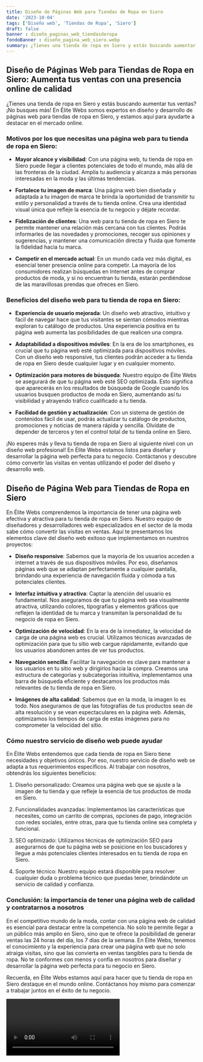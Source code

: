 ```yaml
---
title: Diseño de Páginas Web para Tiendas de Ropa en Siero
date: '2023-10-04'
tags: ['Diseño web', 'Tiendas de Ropa', 'Siero']
draft: false
banner : diseño_paginas_web_tiendasderopa
fondoBanner : diseño_pagina_web_siero.webp
summary: ¿Tienes una tienda de ropa en Siero y estás buscando aumentar tus ventas? ¡No busques más! En Élite Webs somos expertos en diseño y desarrollo de páginas web para tiendas de ropa en Siero, y estamos aquí para ayudarte a destacar en el mercado online.
---
```


## Diseño de Páginas Web para Tiendas de Ropa en Siero: Aumenta tus ventas con una presencia online de calidad

¿Tienes una tienda de ropa en Siero y estás buscando aumentar tus ventas? ¡No busques más! En Élite Webs somos expertos en diseño y desarrollo de páginas web para tiendas de ropa en Siero, y estamos aquí para ayudarte a destacar en el mercado online.

### Motivos por los que necesitas una página web para tu tienda de ropa en Siero:

- **Mayor alcance y visibilidad**: Con una página web, tu tienda de ropa en Siero puede llegar a clientes potenciales de todo el mundo, más allá de las fronteras de la ciudad. Amplía tu audiencia y alcanza a más personas interesadas en la moda y las últimas tendencias.

- **Fortalece tu imagen de marca**: Una página web bien diseñada y adaptada a tu imagen de marca te brinda la oportunidad de transmitir tu estilo y personalidad a través de tu tienda online. Crea una identidad visual única que refleje la esencia de tu negocio y déjate recordar.

- **Fidelización de clientes**: Una web para tu tienda de ropa en Siero te permite mantener una relación más cercana con tus clientes. Podrás informarles de las novedades y promociones, recoger sus opiniones y sugerencias, y mantener una comunicación directa y fluida que fomente la fidelidad hacia tu marca.

- **Competir en el mercado actual**: En un mundo cada vez más digital, es esencial tener presencia online para competir. La mayoría de los consumidores realizan búsquedas en Internet antes de comprar productos de moda, y si no encuentran tu tienda, estarán perdiéndose de las maravillosas prendas que ofreces en Siero.

### Beneficios del diseño web para tu tienda de ropa en Siero:

- **Experiencia de usuario mejorada**: Un diseño web atractivo, intuitivo y fácil de navegar hace que tus visitantes se sientan cómodos mientras exploran tu catálogo de productos. Una experiencia positiva en tu página web aumenta las posibilidades de que realicen una compra.

- **Adaptabilidad a dispositivos móviles**: En la era de los smartphones, es crucial que tu página web esté optimizada para dispositivos móviles. Con un diseño web responsive, tus clientes podrán acceder a tu tienda de ropa en Siero desde cualquier lugar y en cualquier momento.

- **Optimización para motores de búsqueda**: Nuestro equipo de Élite Webs se asegurará de que tu página web esté SEO optimizada. Esto significa que aparecerás en los resultados de búsqueda de Google cuando los usuarios busquen productos de moda en Siero, aumentando así tu visibilidad y atrayendo tráfico cualificado a tu tienda.

- **Facilidad de gestión y actualización**: Con un sistema de gestión de contenidos fácil de usar, podrás actualizar tu catálogo de productos, promociones y noticias de manera rápida y sencilla. Olvídate de depender de terceros y ten el control total de tu tienda online en Siero.

¡No esperes más y lleva tu tienda de ropa en Siero al siguiente nivel con un diseño web profesional! En Élite Webs estamos listos para diseñar y desarrollar la página web perfecta para tu negocio. Contáctanos y descubre cómo convertir las visitas en ventas utilizando el poder del diseño y desarrollo web.

<GifSeo />

<Cta />

## Diseño de Página Web para Tiendas de Ropa en Siero

En Élite Webs comprendemos la importancia de tener una página web efectiva y atractiva para tu tienda de ropa en Siero. Nuestro equipo de diseñadores y desarrolladores web especializados en el sector de la moda sabe cómo convertir las visitas en ventas. Aquí te presentamos los elementos clave del diseño web exitoso que implementamos en nuestros proyectos:

- **Diseño responsive**: Sabemos que la mayoría de los usuarios acceden a internet a través de sus dispositivos móviles. Por eso, diseñamos páginas web que se adaptan perfectamente a cualquier pantalla, brindando una experiencia de navegación fluida y cómoda a tus potenciales clientes.

- **Interfaz intuitiva y atractiva**: Captar la atención del usuario es fundamental. Nos aseguramos de que tu página web sea visualmente atractiva, utilizando colores, tipografías y elementos gráficos que reflejen la identidad de tu marca y transmitan la personalidad de tu negocio de ropa en Siero.

- **Optimización de velocidad**: En la era de la inmediatez, la velocidad de carga de una página web es crucial. Utilizamos técnicas avanzadas de optimización para que tu sitio web cargue rápidamente, evitando que los usuarios abandonen antes de ver tus productos.

- **Navegación sencilla**: Facilitar la navegación es clave para mantener a los usuarios en tu sitio web y dirigirlos hacia la compra. Creamos una estructura de categorías y subcategorías intuitiva, implementamos una barra de búsqueda eficiente y destacamos los productos más relevantes de tu tienda de ropa en Siero.

- **Imágenes de alta calidad**: Sabemos que en la moda, la imagen lo es todo. Nos aseguramos de que las fotografías de tus productos sean de alta resolución y se vean espectaculares en la página web. Además, optimizamos los tiempos de carga de estas imágenes para no comprometer la velocidad del sitio.

### Cómo nuestro servicio de diseño web puede ayudar

En Élite Webs entendemos que cada tienda de ropa en Siero tiene necesidades y objetivos únicos. Por eso, nuestro servicio de diseño web se adapta a tus requerimientos específicos. Al trabajar con nosotros, obtendrás los siguientes beneficios:

1. Diseño personalizado: Creamos una página web que se ajuste a la imagen de tu tienda y que refleje la esencia de tus productos de moda en Siero.

2. Funcionalidades avanzadas: Implementamos las características que necesites, como un carrito de compras, opciones de pago, integración con redes sociales, entre otras, para que tu tienda online sea completa y funcional.

3. SEO optimizado: Utilizamos técnicas de optimización SEO para asegurarnos de que tu página web se posicione en los buscadores y llegue a más potenciales clientes interesados en tu tienda de ropa en Siero.

4. Soporte técnico: Nuestro equipo estará disponible para resolver cualquier duda o problema técnico que puedas tener, brindándote un servicio de calidad y confianza.

### Conclusión: la importancia de tener una página web de calidad y contratarnos a nosotros

En el competitivo mundo de la moda, contar con una página web de calidad es esencial para destacar entre la competencia. No solo te permite llegar a un público más amplio en Siero, sino que te ofrece la posibilidad de generar ventas las 24 horas del día, los 7 días de la semana. En Élite Webs, tenemos el conocimiento y la experiencia para crear una página web que no solo atraiga visitas, sino que las convierta en ventas tangibles para tu tienda de ropa. No te conformes con menos y confía en nosotros para diseñar y desarrollar la página web perfecta para tu negocio en Siero.

Recuerda, en Élite Webs estamos aquí para hacer que tu tienda de ropa en Siero destaque en el mundo online. Contáctanos hoy mismo para comenzar a trabajar juntos en el éxito de tu negocio.

<Video />

<CtaBot job='Tiendas de Ropa' city='Siero'/>

<Gmaps query='Siero+españa+maps' />